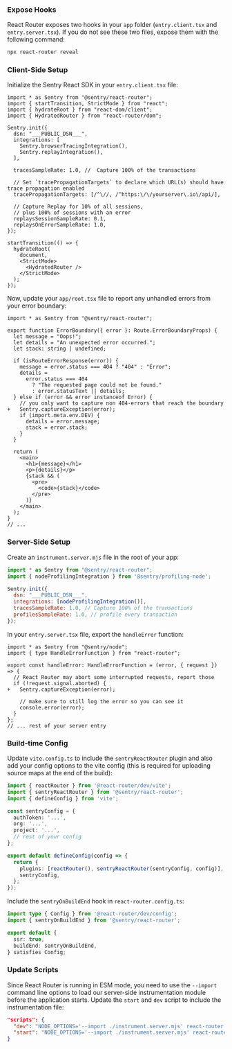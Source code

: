 ### Expose Hooks
React Router exposes two hooks in your `app` folder (`entry.client.tsx` and `entry.server.tsx`).
If you do not see these two files, expose them with the following command:

```bash
npx react-router reveal
```

### Client-Side Setup

Initialize the Sentry React SDK in your `entry.client.tsx` file:

```tsx {filename: entry.client.tsx} {"onboardingOptions": {"performance": "9, 12-16", "session-replay": "10, 17-21"}}
import * as Sentry from "@sentry/react-router";
import { startTransition, StrictMode } from "react";
import { hydrateRoot } from "react-dom/client";
import { HydratedRouter } from "react-router/dom";

Sentry.init({
  dsn: "___PUBLIC_DSN___",
  integrations: [
    Sentry.browserTracingIntegration(),
    Sentry.replayIntegration(),
  ],

  tracesSampleRate: 1.0, //  Capture 100% of the transactions

  // Set `tracePropagationTargets` to declare which URL(s) should have trace propagation enabled
  tracePropagationTargets: [/^\//, /^https:\/\/yourserver\.io\/api/],

  // Capture Replay for 10% of all sessions,
  // plus 100% of sessions with an error
  replaysSessionSampleRate: 0.1,
  replaysOnErrorSampleRate: 1.0,
});

startTransition(() => {
  hydrateRoot(
    document,
    <StrictMode>
      <HydratedRouter />
    </StrictMode>
  );
});
```

Now, update your `app/root.tsx` file to report any unhandled errors from your error boundary:

```tsx {diff} {filename: app/root.tsx}
import * as Sentry from "@sentry/react-router";

export function ErrorBoundary({ error }: Route.ErrorBoundaryProps) {
  let message = "Oops!";
  let details = "An unexpected error occurred.";
  let stack: string | undefined;

  if (isRouteErrorResponse(error)) {
    message = error.status === 404 ? "404" : "Error";
    details =
      error.status === 404
        ? "The requested page could not be found."
        : error.statusText || details;
  } else if (error && error instanceof Error) {
    // you only want to capture non 404-errors that reach the boundary
+   Sentry.captureException(error);
    if (import.meta.env.DEV) {
      details = error.message;
      stack = error.stack;
    }
  }

  return (
    <main>
      <h1>{message}</h1>
      <p>{details}</p>
      {stack && (
        <pre>
          <code>{stack}</code>
        </pre>
      )}
    </main>
  );
}
// ...
```

### Server-Side Setup

Create an `instrument.server.mjs` file in the root of your app:

```js {filename: instrument.server.mjs} {"onboardingOptions": {"performance": "7", "profiling": "2, 6, 8"}}
import * as Sentry from "@sentry/react-router";
import { nodeProfilingIntegration } from '@sentry/profiling-node';

Sentry.init({
  dsn: "___PUBLIC_DSN___",
  integrations: [nodeProfilingIntegration()],
  tracesSampleRate: 1.0, // Capture 100% of the transactions
  profilesSampleRate: 1.0, // profile every transaction
});
```

In your `entry.server.tsx` file, export the `handleError` function:

```tsx {diff} {filename: entry.server.tsx}
import * as Sentry from "@sentry/node";
import { type HandleErrorFunction } from "react-router";

export const handleError: HandleErrorFunction = (error, { request }) => {
  // React Router may abort some interrupted requests, report those
  if (!request.signal.aborted) {
+   Sentry.captureException(error);

    // make sure to still log the error so you can see it
    console.error(error);
  }
};
// ... rest of your server entry
```

### Build-time Config

Update `vite.config.ts` to include the `sentryReactRouter` plugin and also add your config options to the vite config (this is required for uploading source maps at the end of the build):

```typescript {filename: vite.config.ts}
import { reactRouter } from '@react-router/dev/vite';
import { sentryReactRouter } from '@sentry/react-router';
import { defineConfig } from 'vite';

const sentryConfig = {
  authToken: '...',
  org: '...',
  project: '...',
  // rest of your config
};

export default defineConfig(config => {
  return {
    plugins: [reactRouter(), sentryReactRouter(sentryConfig, config)],
    sentryConfig,
  };
});
```

Include the `sentryOnBuildEnd` hook in `react-router.config.ts`:

```typescript {filename: react-router.config.ts}
import type { Config } from '@react-router/dev/config';
import { sentryOnBuildEnd } from '@sentry/react-router';

export default {
  ssr: true,
  buildEnd: sentryOnBuildEnd,
} satisfies Config;
```


### Update Scripts

Since React Router is running in ESM mode, you need to use the `--import` command line options to load our server-side instrumentation module before the application starts.
Update the `start` and `dev` script to include the instrumentation file:

```json {filename: package.json}
"scripts": {
  "dev": "NODE_OPTIONS='--import ./instrument.server.mjs' react-router dev",
  "start": "NODE_OPTIONS='--import ./instrument.server.mjs' react-router-serve ./build/server/index.js",
}
```
